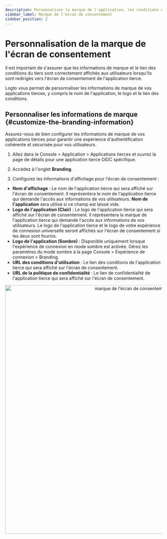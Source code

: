 ```yaml
---
description: Personnalisez la marque de l'application, les conditions et la confidentialité affichées sur l'écran de consentement OAuth pour renforcer la confiance des utilisateurs et améliorer l'autorisation.
sidebar_label: Marque de l'écran de consentement
sidebar_position: 2
---
```



# Personnalisation de la marque de l'écran de consentement

Il est important de s'assurer que les informations de marque et le lien des conditions du tiers sont correctement affichés aux utilisateurs lorsqu'ils sont redirigés vers l'écran de consentement de l'application tierce.

Logto vous permet de personnaliser les informations de marque de vos applications tierces, y compris le nom de l'application, le logo et le lien des conditions.

## Personnaliser les informations de marque \{#customize-the-branding-information}

Assurez-vous de bien configurer les informations de marque de vos applications tierces pour garantir une expérience d'authentification cohérente et sécurisée pour vos utilisateurs.

1. Allez dans le <CloudLink to="/applications/third-party-applications">Console > Application > Applications tierces</CloudLink> et ouvrez la page de détails pour une application tierce OIDC spécifique.

2. Accédez à l'onglet **Branding**.

3. Configurez les informations d'affichage pour l'écran de consentement :

- **Nom d'affichage** : Le nom de l'application tierce qui sera affiché sur l'écran de consentement. Il représentera le nom de l'application tierce qui demande l'accès aux informations de vos utilisateurs. **Nom de l'application** sera utilisé si ce champ est laissé vide.
- **Logo de l'application (Clair)** : Le logo de l'application tierce qui sera affiché sur l'écran de consentement. Il représentera la marque de l'application tierce qui demande l'accès aux informations de vos utilisateurs. Le logo de l'application tierce et le logo de votre expérience de connexion universelle seront affichés sur l'écran de consentement si les deux sont fournis.
- **Logo de l'application (Sombre)** : Disponible uniquement lorsque l'expérience de connexion en mode sombre est activée. Gérez les paramètres du mode sombre à la page <CloudLink to="/sign-in-experience/branding">Console > Expérience de connexion > Branding</CloudLink>.
- **URL des conditions d'utilisation** : Le lien des conditions de l'application tierce qui sera affiché sur l'écran de consentement.
- **URL de la politique de confidentialité** : Le lien de confidentialité de l'application tierce qui sera affiché sur l'écran de consentement.

<center>
  <img src={ConsentScreenBranding} alt="marque de l'écran de consentement" width="800" />
</center>
